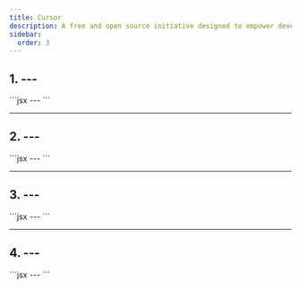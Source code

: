 ```yaml
---
title: Cursor
description: A free and open source initiative designed to empower developers of all levels.
sidebar:
  order: 3
---
```



## 1. ---

<Tabs>
  <TabItem label="Preview">
    <div class="flex justify-center">
      <CursorFollowerOne />
    </div>
  </TabItem>
  <TabItem label="Code">
    ```jsx
    <!-- src/components/Buttons.astro -->
    ---
    ```

  </TabItem>
</Tabs>

---

## 2. ---

<Tabs>
  <TabItem label="Preview">
    <div class="flex justify-center">
      <CursorFollowerTwo />
    </div>
  </TabItem>
  <TabItem label="Code">
    ```jsx
    <!-- src/components/Buttons.astro -->
    ---
    ```

  </TabItem>
</Tabs>

---

## 3. ---

<Tabs>
  <TabItem label="Preview">
    <div class="flex justify-center">
      <CursorClickOne />
    </div>
  </TabItem>
  <TabItem label="Code">
    ```jsx
    <!-- src/components/Buttons.astro -->
    ---
    ```

  </TabItem>
</Tabs>

---

## 4. ---

<Tabs>
  <TabItem label="Preview">
    <div class="flex justify-center">
      <CursorClickTwo />
    </div>
  </TabItem>
  <TabItem label="Code">
    ```jsx
    <!-- src/components/Buttons.astro -->
    ---
    ```

  </TabItem>
</Tabs>
